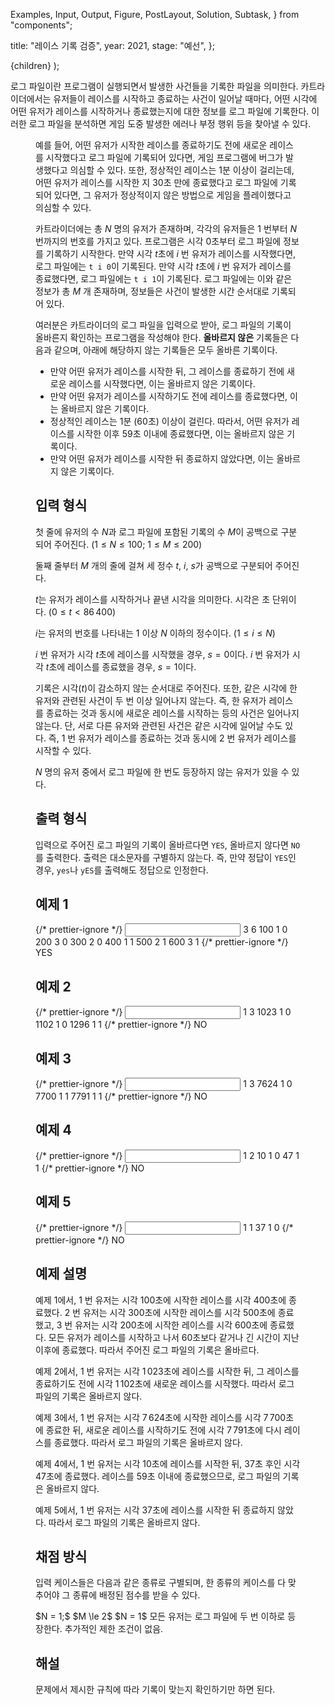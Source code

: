   Examples,
  Input,
  Output,
  Figure,
  PostLayout,
  Solution,
  Subtask,
} from "components";

  title: "레이스 기록 검증",
  year: 2021,
  stage: "예선",
};

  <PostLayout meta={meta}>{children}</PostLayout>
);

로그 파일이란 프로그램이 실행되면서 발생한 사건들을 기록한 파일을 의미한다.
카트라이더에서는 유저들이 레이스를 시작하고 종료하는 사건이 일어날 때마다,
어떤 시각에 어떤 유저가 레이스를 시작하거나 종료했는지에 대한 정보를 로그 파일에 기록한다.
이러한 로그 파일을 분석하면 게임 도중 발생한 에러나 부정 행위 등을 찾아낼 수 있다.

<Figure src="/2021/race01-8680d9fa.png" alt="" width={540} />

예를 들어, 어떤 유저가 시작한 레이스를 종료하기도 전에 새로운 레이스를 시작했다고 로그 파일에 기록되어 있다면,
게임 프로그램에 버그가 발생했다고 의심할 수 있다.
또한, 정상적인 레이스는 $1$분 이상이 걸리는데, 어떤 유저가 레이스를 시작한 지 $30$초 만에 종료했다고 로그 파일에 기록되어 있다면,
그 유저가 정상적이지 않은 방법으로 게임을 플레이했다고 의심할 수 있다.

카트라이더에는 총 $N$ 명의 유저가 존재하며, 각각의 유저들은 $1$ 번부터 $N$ 번까지의 번호를 가지고 있다.
프로그램은 시각 $0$초부터 로그 파일에 정보를 기록하기 시작한다.
만약 시각 $t$초에 $i$ 번 유저가 레이스를 시작했다면, 로그 파일에는 `t i 0`이 기록된다.
만약 시각 $t$초에 $i$ 번 유저가 레이스를 종료했다면, 로그 파일에는 `t i 1`이 기록된다.
로그 파일에는 이와 같은 정보가 총 $M$ 개 존재하며, 정보들은 사건이 발생한 시간 순서대로 기록되어 있다.

여러분은 카트라이더의 로그 파일을 입력으로 받아, 로그 파일의 기록이 올바른지 확인하는 프로그램을 작성해야 한다.
**올바르지 않은** 기록들은 다음과 같으며, 아래에 해당하지 않는 기록들은 모두 올바른 기록이다.

- 만약 어떤 유저가 레이스를 시작한 뒤, 그 레이스를 종료하기 전에 새로운 레이스를 시작했다면, 이는 올바르지 않은 기록이다.
- 만약 어떤 유저가 레이스를 시작하기도 전에 레이스를 종료했다면, 이는 올바르지 않은 기록이다.
- 정상적인 레이스는 $1$분 ($60$초) 이상이 걸린다. 따라서, 어떤 유저가 레이스를 시작한 이후 $59$초 이내에 종료했다면, 이는 올바르지 않은 기록이다.
- 만약 어떤 유저가 레이스를 시작한 뒤 종료하지 않았다면, 이는 올바르지 않은 기록이다.

## 입력 형식

첫 줄에 유저의 수 $N$과 로그 파일에 포함된 기록의 수 $M$이 공백으로 구분되어 주어진다. ($1 \le N \le 100;$ $1 \le M \le 200$)

둘째 줄부터 $M$ 개의 줄에 걸쳐 세 정수 $t$, $i$, $s$가 공백으로 구분되어 주어진다.

$t$는 유저가 레이스를 시작하거나 끝낸 시각을 의미한다. 시각은 초 단위이다.
($0 \le t < 86\,400$)

$i$는 유저의 번호를 나타내는 $1$ 이상 $N$ 이하의 정수이다. ($1 \le i \le N$)

$i$ 번 유저가 시각 $t$초에 레이스를 시작했을 경우, $s = 0$이다.
$i$ 번 유저가 시각 $t$초에 레이스를 종료했을 경우, $s = 1$이다.

기록은 시각($t$)이 감소하지 않는 순서대로 주어진다.
또한, 같은 시각에 한 유저와 관련된 사건이 두 번 이상 일어나지 않는다.
즉, 한 유저가 레이스를 종료하는 것과 동시에 새로운 레이스를 시작하는 등의 사건은 일어나지 않는다.
단, 서로 다른 유저와 관련된 사건은 같은 시각에 일어날 수도 있다.
즉, $1$ 번 유저가 레이스를 종료하는 것과 동시에 $2$ 번 유저가 레이스를 시작할 수 있다.

$N$ 명의 유저 중에서 로그 파일에 한 번도 등장하지 않는 유저가 있을 수 있다.

## 출력 형식

입력으로 주어진 로그 파일의 기록이 올바르다면 `YES`, 올바르지 않다면 `NO`를 출력한다.
출력은 대소문자를 구별하지 않는다. 즉, 만약 정답이 `YES`인 경우, `yes`나 `yES`를 출력해도 정답으로 인정한다.

## 예제 1

<Examples>
  {/* prettier-ignore */}
  <Input>
3 6
100 1 0
200 3 0
300 2 0
400 1 1
500 2 1
600 3 1
  </Input>
  {/* prettier-ignore */}
  <Output>
YES
  </Output>
</Examples>

## 예제 2

<Examples>
  {/* prettier-ignore */}
  <Input>
1 3
1023 1 0
1102 1 0
1296 1 1
  </Input>
  {/* prettier-ignore */}
  <Output>
NO
  </Output>
</Examples>

## 예제 3

<Examples>
  {/* prettier-ignore */}
  <Input>
1 3
7624 1 0
7700 1 1
7791 1 1
  </Input>
  {/* prettier-ignore */}
  <Output>
NO
  </Output>
</Examples>

## 예제 4

<Examples>
  {/* prettier-ignore */}
  <Input>
1 2
10 1 0
47 1 1
  </Input>
  {/* prettier-ignore */}
  <Output>
NO
  </Output>
</Examples>

## 예제 5

<Examples>
  {/* prettier-ignore */}
  <Input>
1 1
37 1 0
  </Input>
  {/* prettier-ignore */}
  <Output>
NO
  </Output>
</Examples>

## 예제 설명

예제 1에서, $1$ 번 유저는 시각 $100$초에 시작한 레이스를 시각 $400$초에 종료했다.
$2$ 번 유저는 시각 $300$초에 시작한 레이스를 시각 $500$초에 종료했고,
$3$ 번 유저는 시각 $200$초에 시작한 레이스를 시각 $600$초에 종료했다.
모든 유저가 레이스를 시작하고 나서 $60$초보다 같거나 긴 시간이 지난 이후에 종료했다.
따라서 주어진 로그 파일의 기록은 올바르다.

예제 2에서, $1$ 번 유저는 시각 $1\,023$초에 레이스를 시작한 뒤,
그 레이스를 종료하기도 전에 시각 $1\,102$초에 새로운 레이스를 시작했다.
따라서 로그 파일의 기록은 올바르지 않다.

예제 3에서, $1$ 번 유저는 시각 $7\,624$초에 시작한 레이스를 시각 $7\,700$초에 종료한 뒤,
새로운 레이스를 시작하기도 전에 시각 $7\,791$초에 다시 레이스를 종료했다.
따라서 로그 파일의 기록은 올바르지 않다.

예제 4에서, $1$ 번 유저는 시각 $10$초에 레이스를 시작한 뒤, $37$초 후인 시각 $47$초에 종료했다.
레이스를 $59$초 이내에 종료했으므로, 로그 파일의 기록은 올바르지 않다.

예제 5에서, $1$ 번 유저는 시각 $37$초에 레이스를 시작한 뒤 종료하지 않았다.
따라서 로그 파일의 기록은 올바르지 않다.

## 채점 방식

입력 케이스들은 다음과 같은 종류로 구별되며, 한 종류의 케이스를 다 맞추어야 그 종류에 배정된 점수를 받을 수 있다.

<Subtask index={1} score={17}>
  $N = 1;$ $M \le 2$
</Subtask>
<Subtask index={2} score={29}>
  $N = 1$
</Subtask>
<Subtask index={3} score={19}>
  모든 유저는 로그 파일에 두 번 이하로 등장한다.
</Subtask>
<Subtask index={4} score={35}>
  추가적인 제한 조건이 없음.
</Subtask>

## 해설

<Solution>
  문제에서 제시한 규칙에 따라 기록이 맞는지 확인하기만 하면 된다.
</Solution>

